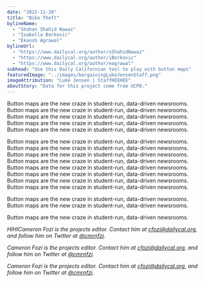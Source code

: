 ```yaml
---
date: "2022-11-28"
title: "Bike Theft"
bylineName:
  - "Shahan Shahid Nawaz"
  - "Isabella Borkovic"
  - "Ekansh Agrawal"
bylineUrl:
  - "https://www.dailycal.org/author/sShahidNawaz"
  - "https://www.dailycal.org/author/iBorkovic"
  - "https://www.dailycal.org/author/eagrawal"
subhead: "Use this Daily Californian tool to play with button maps"
featuredImage: "../images/bargainingLukeJensenStaff.png"
imageAttribution: "Luke Jensen | StaffHEEHEE"
aboutStory: "Data for this project come from UCPD."
---
```


Button maps are the new craze in student-run, data-driven newsrooms. Button maps
are the new craze in student-run, data-driven newsrooms. Button maps are the new
craze in student-run, data-driven newsrooms. Button maps are the new craze in student-run,
data-driven newsrooms. Button maps are the new craze in student-run, data-driven
newsrooms.

<MarkerClusterMap />

Button maps are the new craze in student-run, data-driven newsrooms. Button maps are the new craze in student-run, data-driven newsrooms. Button maps are the new craze in student-run, data-driven newsrooms. Button maps are the new craze in student-run, data-driven newsrooms. Button maps are the new craze in student-run, data-driven newsrooms. Button maps are the new craze in student-run, data-driven newsrooms. Button maps are the new craze in student-run, data-driven newsrooms. Button maps are the new craze in student-run, data-driven newsrooms.

Button maps are the new craze in student-run, data-driven newsrooms. Button maps are the new craze in student-run, data-driven newsrooms.

Button maps are the new craze in student-run, data-driven newsrooms.

_HIHICameron Fozi is the projects editor. Contact him at [cfozi@dailycal.org](mailto:cfozi@dailycal.org), and follow him on Twitter at <a href="https://twitter.com/cmrnfzi" target="_blank">@cmrnfzi</a>._

_Cameron Fozi is the projects editor. Contact him at [cfozi@dailycal.org](mailto:cfozi@dailycal.org), and follow him on Twitter at <a href="https://twitter.com/cmrnfzi" target="_blank">@cmrnfzi</a>._

<TheftsPerYearBarChart />

_Cameron Fozi is the projects editor. Contact him at [cfozi@dailycal.org](mailto:cfozi@dailycal.org), and follow him on Twitter at <a href="https://twitter.com/cmrnfzi" target="_blank">@cmrnfzi</a>._
